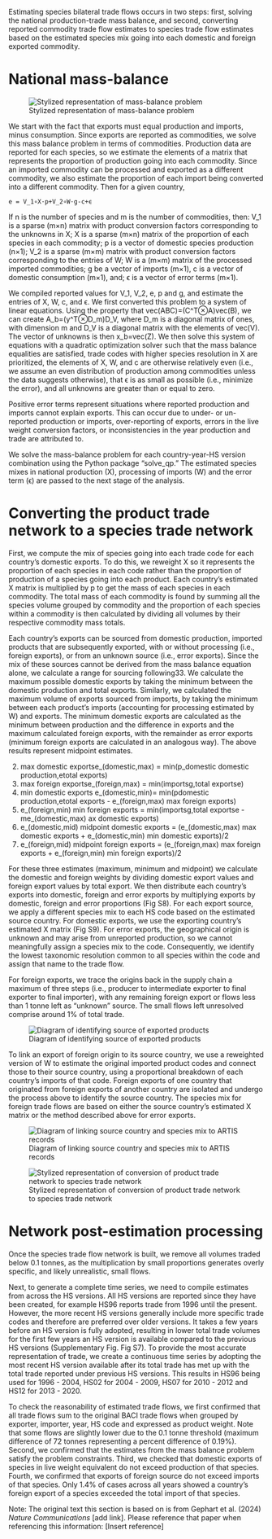 Estimating species bilateral trade flows occurs in two steps: first, solving the national production-trade mass balance, and second, converting reported commodity trade flow estimates to species trade flow estimates based on the estimated species mix going into each domestic and foreign exported commodity.

# National mass-balance

![Stylized representation of mass-balance problem](../images/artis_method_V4-02.png)

We start with the fact that exports must equal production and imports, minus consumption. Since exports are reported as commodities, we solve this mass balance problem in terms of commodities. Production data are reported for each species, so we estimate the elements of a matrix that represents the proportion of production going into each commodity. Since an imported commodity can be processed and exported as a different commodity, we also estimate the proportion of each import being converted into a different commodity. Then for a given country,

	e = V_1∘X⋅p+V_2∘W⋅g-c+ϵ
	
If n is the number of species and m is the number of commodities, then: V_1 is a sparse (m×n) matrix with product conversion factors corresponding to the unknowns in X; X is a sparse (m×n)  matrix of the proportion of each species in each commodity; p is a vector of domestic species production (n×1); V_2 is a sparse (m×m) matrix with product conversion factors corresponding to the entries of W; W is a (m×m) matrix of the processed imported commodities; g be a vector of imports (m×1), c is a vector of domestic consumption (m×1), and; ϵ is a vector of error terms (m×1). 

We compiled reported values for V_1, V_2, e, p and g, and estimate the entries of X, W, c, and ϵ. We first converted this problem to a system of linear equations. Using the property that vec(ABC)=(C^T⊗A)vec(B), we can create A_b=(y^T⊗D_m)D_V, where D_m is a diagonal matrix of ones, with dimension m and D_V is a diagonal matrix with the elements of vec(V). The vector of unknowns is then x_b=vec(Z). We then solve this system of equations with a quadratic optimization solver such that the mass balance equalities are satisfied, trade codes with higher species resolution in X are prioritized, the elements of X, W, and c are otherwise relatively even (i.e., we assume an even distribution of production among commodities unless the data suggests otherwise), that ϵ is as small as possible (i.e., minimize the error), and all unknowns are greater than or equal to zero. 

Positive error terms represent situations where reported production and imports cannot explain exports. This can occur due to under- or un-reported production or imports, over-reporting of exports, errors in the live weight conversion factors, or inconsistencies in the year production and trade are attributed to.

We solve the mass-balance problem for each country-year-HS version combination using the Python package "solve_qp." The estimated species mixes in national production (X), processing of imports (W) and the error term (ϵ) are passed to the next stage of the analysis. 

# Converting the product trade network to a species trade network
First, we compute the mix of species going into each trade code for each country’s domestic exports. To do this, we reweight X so it represents the proportion of each species in each code rather than the proportion of production of a species going into each product. Each country’s estimated X matrix is multiplied by p to get the mass of each species in each commodity. The total mass of each commodity is found by summing all the species volume grouped by commodity and the proportion of each species within a commodity is then calculated by dividing all volumes by their respective commodity mass totals.

Each country’s exports can be sourced from domestic production, imported products that are subsequently exported, with or without processing (i.e., foreign exports), or from an unknown source (i.e., error exports). Since the mix of these sources cannot be derived from the mass balance equation alone, we calculate a range for sourcing following33. We calculate the maximum possible domestic exports by taking the minimum between the domestic production and total exports. Similarly, we calculated the maximum volume of exports sourced from imports, by taking the minimum between each product’s imports (accounting for processing estimated by W) and exports. The minimum domestic exports are calculated as the minimum between production and the difference in exports and the maximum calculated foreign exports, with the remainder as error exports (minimum foreign exports are calculated in an analogous way). The above results represent midpoint estimates. 

(2) max domestic exportse_(domestic,max)  = min(p_domestic domestic production,etotal exports)
(3) max foreign exportse_(foreign,max)  = min(importsg,total exportse)
(4) min domestic exports e_(domestic,min)= min(pdomestic production,etotal exports - e_(foreign,max) max foreign exports)
(5) e_(foreign,min) min foreign exports = min(importsg,total exportse - me_(domestic,max) ax domestic exports) 
(6) e_(domestic,mid) midpoint domestic exports =  (e_(domestic,max) max domestic exports + e_(domestic,min) min domestic exports)/2
(7) e_(foreign,mid) midpoint foreign exports =  (e_(foreign,max) max foreign exports + e_(foreign,min) min foreign exports)/2

For these three estimates (maximum, minimum and midpoint) we calculate the domestic and foreign weights by dividing domestic export values and foreign export values by total export. We then distribute each country’s exports into domestic, foreign and error exports by multiplying exports by domestic, foreign and error proportions (Fig S8). For each export source, we apply a different species mix to each HS code based on the estimated source country. For domestic exports, we use the exporting country’s estimated X matrix (Fig S9). For error exports, the geographical origin is unknown and may arise from unreported production, so we cannot meaningfully assign a species mix to the code. Consequently, we identify the lowest taxonomic resolution common to all species within the code and assign that name to the trade flow.

For foreign exports, we trace the origins back in the supply chain a maximum of three steps (i.e., producer to intermediate exporter to final exporter to final importer), with any remaining foreign export or flows less than 1 tonne left as “unknown” source. The small flows left unresolved comprise around 1% of total trade. 

![Diagram of identifying source of exported products](../images/si_fig8_disaggregate_baci.jpg)

To link an export of foreign origin to its source country, we use a reweighted version of W  to estimate the original imported product codes and connect those to their source country, using a proportional breakdown of each country's imports of that code. Foreign exports of one country that originated from foreign exports of another country are isolated and undergo the process above to identify the source country. The species mix for foreign trade flows are based on either the source country’s estimated X matrix or the method described above for error exports. 

![Diagram of linking source country and species mix to ARTIS records](../images/si_fig9_linking_trade_to_source.jpg)

![Stylized representation of conversion of product trade network to species trade network](../images/artis_method_V4-03.png)

# Network post-estimation processing
Once the species trade flow network is built, we remove all volumes traded below 0.1 tonnes, as the multiplication by small proportions generates overly specific, and likely unrealistic, small flows. 

Next, to generate a complete time series, we need to compile estimates from across the HS versions. All HS versions are reported since they have been created, for example HS96 reports trade from 1996 until the present. However, the more recent HS versions generally include more specific trade codes and therefore are preferred over older versions. It takes a few years before an HS version is fully adopted, resulting in lower total trade volumes for the first few years an HS version is available compared to the previous HS versions (Supplementary Fig. Fig S7). To provide the most accurate representation of trade, we create a continuous time series by adopting the most recent HS version available after its total trade has met up with the total trade reported under previous HS versions. This results in HS96 being used for 1996 - 2004, HS02 for 2004 - 2009, HS07 for 2010 - 2012 and HS12 for 2013 - 2020.

To check the reasonability of estimated trade flows, we first confirmed that all trade flows sum to the original BACI trade flows when grouped by exporter, importer, year, HS code and expressed as product weight. Note that some flows are slightly lower due to the 0.1 tonne threshold (maximum difference of 72 tonnes representing a percent difference of 0.19%). Second, we confirmed that the estimates from the mass balance problem satisfy the problem constraints. Third, we checked that domestic exports of species in live weight equivalent do not exceed production of that species. Fourth, we confirmed that exports of foreign source do not exceed imports of that species. Only 1.4% of cases across all years showed a country’s foreign export of a species exceeded the total import of that species.

Note: The original text this section is based on is from Gephart et al. (2024) *Nature Communications* [add link]. Please reference that paper when referencing this information: [Insert reference]
